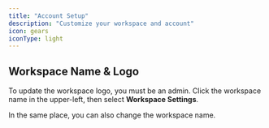 ```yaml
---
title: "Account Setup"
description: "Customize your workspace and account"
icon: gears
iconType: light
---
```


## Workspace Name & Logo

To update the workspace logo, you must be an admin. Click the workspace name in the upper-left, then select **Workspace Settings**.

In the same place, you can also change the workspace name.




